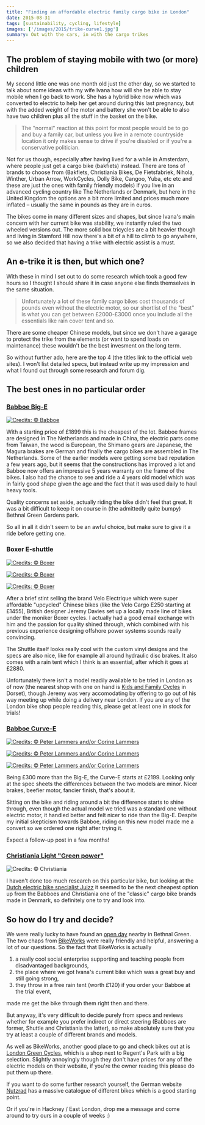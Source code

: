 ```yaml
---
title: "Finding an affordable electric family cargo bike in London"
date: 2015-08-31
tags: [sustainability, cycling, lifestyle]
images: ['/images/2015/trike-curve1.jpg']
summary: Out with the cars, in with the cargo trikes
---
```


## The problem of staying mobile with two (or more) children

My second little one was one month old just the other day, so we started to talk about some ideas with my wife Ivana how will she be able to stay mobile when I go back to work. She has a hybrid bike now which was converted to electric to help her get around during this last pregnancy, but with the added weight of the motor and battery she won't be able to also have two children plus all the stuff in the basket on the bike.

> The "normal" reaction at this point for most people would be to go and buy a family car, but unless you live in a remote countryside location it only makes sense to drive if you're disabled or if you're a conservative politician.

Not for us though, especially after having lived for a while in Amsterdam, where people just get a cargo bike (bakfiets) instead. There are tons of brands to choose from (Bakfiets, Christiania Bikes, De Fietsfabriek, Nihola, Winther, Urban Arrow, WorkCycles, Dolly Bike, Cangoo, Yuba, etc etc and these are just the ones with family friendly models) if you live in an advanced cycling country like The Netherlands or Denmark, but here in the United Kingdom the options are a bit more limited and prices much more inflated – usually the same in pounds as they are in euros.

The bikes come in many different sizes and shapes, but since Ivana's main concern with her current bike was stability, we instantly ruled the two wheeled versions out. The more solid box tricycles are a bit heavier though and living in Stamford Hill now there's a bit of a hill to climb to go anywhere, so we also decided that having a trike with electric assist is a must.

## An e-trike it is then, but which one?

With these in mind I set out to do some research which took a good few hours so I thought I should share it in case anyone else finds themselves in the same situation.

> Unfortunately a lot of these family cargo bikes cost thousands of pounds even without the electric motor, so our shortlist of the "best" is what you can get between £2000-£3000 once you include all the essentials like rain cover tent and so.

There are some cheaper Chinese models, but since we don't have a garage to protect the trike from the elements (or want to spend loads on maintenance) these wouldn't be the best invesment on the long term.

So without further ado, here are the top 4 (the titles link to the official web sites). I won't list detailed specs, but instead write up my impression and what I found out through some research and forum dig.

## The best ones in no particular order

### [Babboe Big-E][1]

[![Credits: © Babboe][14]][15]

With a starting price of £1899 this is the cheapest of the lot. Babboe frames are designed in The Netherlands and made in China, the electric parts come from Taiwan, the wood is European, the Shimano gears are Japanese, the Magura brakes are German and finally the cargo bikes are assembled in The Netherlands. Some of the earlier models were getting some bad reputation a few years ago, but it seems that the constructions has improved a lot and Babboe now offers an impressive 5 years warranty on the frame of the bikes. I also had the chance to see and ride a 4 years old model which was in fairly good shape given the age and the fact that it was used daily to haul heavy tools.

Quality concerns set aside, actually riding the bike didn't feel that great. It was a bit difficult to keep it on course in (the admittedly quite bumpy) Bethnal Green Gardens park.

So all in all it didn't seem to be an awful choice, but make sure to give it a ride before getting one.

### Boxer E-shuttle

[![Credits: © Boxer][16]][17]

[![Credits: © Boxer][18]][19]

[![Credits: © Boxer][20]][21]

After a brief stint selling the brand Velo Electrique which were super affordable "upcycled" Chinese bikes (like the Velo Cargo E250 starting at £1455), British designer Jeremy Davies set up a locally made line of bikes under the moniker Boxer cycles. I actually had a good email exchange with him and the passion for quality shined through, which combined with his previous experience designing offshore power systems sounds really convincing.

The Shuttle itself looks really cool with the custom vinyl designs and the specs are also nice, like for example all around hydraulic disc brakes. It also comes with a rain tent which I think is an essential, after which it goes at £2880.

Unfortunately there isn't a model readily available to be tried in London as of now (the nearest shop with one on hand is [Kids and Family Cycles][6] in Dorset), though Jeremy was very accomodating by offering to go out of his way meeting up while doing a delivery near London. If you are any of the London bike shop people reading this, please get at least one in stock for trials!

### [Babboe Curve-E][7]

[![Credits: © Peter Lammers and/or Corine Lammers][23]][22]

[![Credits: © Peter Lammers and/or Corine Lammers][24]][22]

[![Credits: © Peter Lammers and/or Corine Lammers][25]][22]

Being £300 more than the Big-E, the Curve-E starts at £2199. Looking only at the spec sheets the differences between the two models are minor. Nicer brakes, beefier motor, fancier finish, that's about it.

Sitting on the bike and riding around a bit the difference starts to shine through, even though the actual model we tried was a standard one without electric motor, it handled better and felt nicer to ride than the Big-E. Despite my initial skepticism towards Babboe, riding on this new model made me a convert so we ordered one right after trying it.

Expect a follow-up post in a few months!

### [Christiania Light "Green power"][8]

![Credits: © Christiania][26]

I haven't done too much research on this particular bike, but looking at the [Dutch electric bike specialist Juizz][9] it seemed to be the next cheapest option up from the Babboes and Christiania one of the "classic" cargo bike brands made in Denmark, so definitely one to try and look into.

## So how do I try and decide?

We were really lucky to have found an [open day][10] nearby in Bethnal Green. The two chaps from [BikeWorks][11] were really friendly and helpful, answering a lot of our questions. So the fact that BikeWorks is actually

1. a really cool social enterprise supporting and teaching people from disadvantaged backgrounds,
2. the place where we got Ivana's current bike which was a great buy and still going strong,
3. they throw in a free rain tent (worth £120) if you order your Babboe at the trial event,

made me get the bike through them right then and there.

But anyway, it's very difficult to decide purely from specs and reviews whether for example you prefer indirect or direct steering (Babboes are former, Shuttle and Christiania the latter), so make absolutely sure that you try at least a couple of different brands and models.

As well as BikeWorks, another good place to go and check bikes out at is [London Green Cycles][12], which is a shop next to Regent's Park with a big selection. Slightly annoyingly though they don't have prices for any of the electric models on their website, if you're the owner reading this please do put them up there.

If you want to do some further research yourself, the German website [Nutzrad][13] has a massive catalogue of different bikes which is a good starting point.

Or if you're in Hackney / East London, drop me a message and come around to try ours in a couple of weeks :)

[1]: https://www.babboe.co.uk/cargo-bikes/big-electric
[6]: https://www.kidsandfamilycycles.co.uk/
[7]: https://www.babboe.co.uk/cargo-bikes/curve-electric
[8]: https://www.christianiabikes.com/uk/product/model-light/#powertrain
[9]: https://juizz.nl/c/e-bakfietsen/
[10]: https://www.babboe.co.uk/cargo-bike-test-ride
[11]: https://www.bikeworks.org.uk/
[12]: https://www.londongreencycles.co.uk/
[13]: http://www.nutzrad.de/index.php?seite=kat
[14]: /images/2015/trike-babboe_big-e.jpg
[15]: https://www.babboe.nl/
[16]: /images/2015/trike-shuttle-shots-025.jpg
[17]: http://boxercycles.com/wp-content/uploads/2015/01/shuttle-shots-025.jpg "Open full size image"
[18]: /images/2015/trike-boxer-bridge-close-up.jpg
[19]: http://boxercycles.com/wp-content/uploads/2015/01/bridge-close-up-e1433858462810.jpg "Open full size image"
[20]: /images/2015/trike-shuttle-frame.jpg
[21]: http://boxercycles.com/wp-content/uploads/2015/01/IMG_44041.jpg "Open full size image"
[22]: http://www.digilife.nl/lammers/2014/09/28/getest-de-elektrische-babboe-curve-bakfiets/ "Open blog post"
[23]: /images/2015/trike-curve1.jpg
[24]: /images/2015/trike-curve2.jpg
[25]: /images/2015/trike-curve3.jpg
[26]: /images/2015/trike-christiania.jpg
